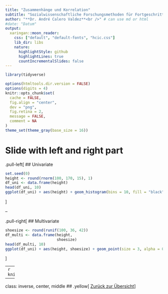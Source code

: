 ```yaml
---
title: "Zusammenhänge und Korrelation"
subtitle: "Sozialwissenschaftliche Forschungsmethoden für Fortgeschrittene"
author: "**Dr. André Calero Valdez**<br />" # can use md or html
#date: "Datum"
output:
  xaringan::moon_reader:
    css: ["default", "default-fonts", "hcic.css"]  
    lib_dir: libs
    nature:
      highlightStyle: github
      highlightLines: true
      countIncrementalSlides: false
---
```


```r
library(tidyverse)

options(htmltools.dir.version = FALSE)
options(digits = 4)
knitr::opts_chunk$set(
  cache = FALSE,
  fig.align = "center",
  dev = "png",
  fig.retina = 2,
  message = FALSE,
  comment = NA
)
theme_set(theme_gray(base_size = 16))
```


# Slide with left and right part

.pull-left[
## Univariate
```r
set.seed(0)
height <- round(rnorm(100, 170, 15), 1)
df_uni <- data.frame(height)
head(df_uni, 10)
ggplot(df_uni) + aes(height) + geom_histogram(bins = 10, fill = "black")
```
]

--

.pull-right[
## Multivariate
```r
shoesize <- round(runif(100, 36, 42))
df_multi <- data.frame(height,
                       shoesize)
head(df_multi, 10)
ggplot(df_uni) + aes(height, shoesize) + geom_point(size = 3, alpha = 0.8)
```
]


---
```r
knitr::include_graphics("figs/hcic.png")
```





---
class: inverse, center, middle
## .yellow[ [Zurück zur Übersicht](index.html)]


